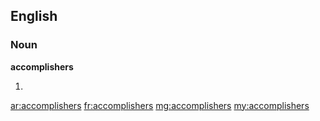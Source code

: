==English==

===Noun===
'''accomplishers'''

# {{plural of|[[accomplisher]]}}

[[ar:accomplishers]]
[[fr:accomplishers]]
[[mg:accomplishers]]
[[my:accomplishers]]
